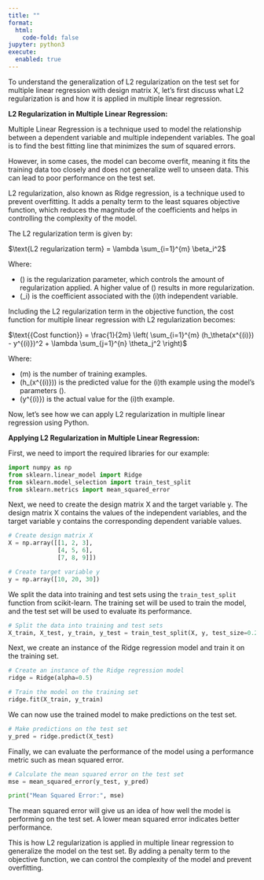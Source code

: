 ```yaml
---
title: ""
format:
  html:
    code-fold: false
jupyter: python3
execute: 
  enabled: true
---
```



To understand the generalization of L2 regularization on the test set for multiple linear regression with design matrix X, let's first discuss what L2 regularization is and how it is applied in multiple linear regression.

**L2 Regularization in Multiple Linear Regression:**

Multiple Linear Regression is a technique used to model the relationship between a dependent variable and multiple independent variables. The goal is to find the best fitting line that minimizes the sum of squared errors.

However, in some cases, the model can become overfit, meaning it fits the training data too closely and does not generalize well to unseen data. This can lead to poor performance on the test set.

L2 regularization, also known as Ridge regression, is a technique used to prevent overfitting. It adds a penalty term to the least squares objective function, which reduces the magnitude of the coefficients and helps in controlling the complexity of the model.

The L2 regularization term is given by:


$\text{L2 regularization term} = \lambda \sum_{i=1}^{m} \beta_i^2$

Where:

- \(\lambda\) is the regularization parameter, which controls the amount of regularization applied. A higher value of \(\lambda\) results in more regularization.
- \(\beta_i\) is the coefficient associated with the \(i\)th independent variable.

Including the L2 regularization term in the objective function, the cost function for multiple linear regression with L2 regularization becomes:


$\text{{Cost function}} = \frac{1}{2m} \left( \sum_{i=1}^{m} (h_\theta(x^{(i)}) - y^{(i)})^2 + \lambda \sum_{j=1}^{n} \theta_j^2 \right)$

Where:

- \(m\) is the number of training examples.
- \(h_\theta(x^{(i)})\) is the predicted value for the \(i\)th example using the model's parameters \(\theta\).
- \(y^{(i)}\) is the actual value for the \(i\)th example.

Now, let's see how we can apply L2 regularization in multiple linear regression using Python.

**Applying L2 Regularization in Multiple Linear Regression:**

First, we need to import the required libraries for our example:

```python
import numpy as np
from sklearn.linear_model import Ridge
from sklearn.model_selection import train_test_split
from sklearn.metrics import mean_squared_error
```

Next, we need to create the design matrix X and the target variable y. The design matrix X contains the values of the independent variables, and the target variable y contains the corresponding dependent variable values.

```python
# Create design matrix X
X = np.array([[1, 2, 3],
              [4, 5, 6],
              [7, 8, 9]])

# Create target variable y
y = np.array([10, 20, 30])
```

We split the data into training and test sets using the `train_test_split` function from scikit-learn. The training set will be used to train the model, and the test set will be used to evaluate its performance.

```python
# Split the data into training and test sets
X_train, X_test, y_train, y_test = train_test_split(X, y, test_size=0.2, random_state=42)
```

Next, we create an instance of the Ridge regression model and train it on the training set.

```python
# Create an instance of the Ridge regression model
ridge = Ridge(alpha=0.5)

# Train the model on the training set
ridge.fit(X_train, y_train)
```

We can now use the trained model to make predictions on the test set.

```python
# Make predictions on the test set
y_pred = ridge.predict(X_test)
```

Finally, we can evaluate the performance of the model using a performance metric such as mean squared error.

```python
# Calculate the mean squared error on the test set
mse = mean_squared_error(y_test, y_pred)

print("Mean Squared Error:", mse)
```

The mean squared error will give us an idea of how well the model is performing on the test set. A lower mean squared error indicates better performance.

This is how L2 regularization is applied in multiple linear regression to generalize the model on the test set. By adding a penalty term to the objective function, we can control the complexity of the model and prevent overfitting.